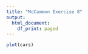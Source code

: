 ---
title: "McCammon Exercise 8"
output:
  html_document:
    df_print: paged
---



```{r}
plot(cars)
```



